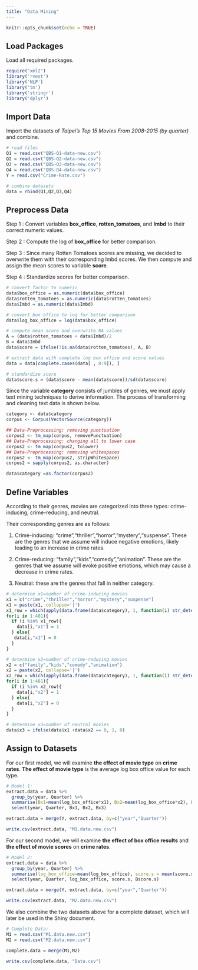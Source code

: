 ```yaml
---
title: "Data Mining"
---
```


```r
knitr::opts_chunk$set(echo = TRUE)
```

## Load Packages

Load all required packages.

```r
require("xml2")
library('rvest')
library('NLP')
library('tm')
library('stringr')
library('dplyr')
```

## Import Data

Import the datasets of *Taipei's Top 15 Movies From 2008-2015 (by quarter)* and combine.

```r
# read files
Q1 = read.csv("QBS-Q1-data-new.csv")
Q2 = read.csv("QBS-Q2-data-new.csv")
Q3 = read.csv("QBS-Q3-data-new.csv")
Q4 = read.csv("QBS-Q4-data-new.csv")
Y = read.csv("Crime-Rate.csv")

# combine datasets
data = rbind(Q1,Q2,Q3,Q4)
```

## Preprocess Data

Step 1 : Convert variables **box_office**, **rotten_tomatoes**, and **Imbd** to their correct numeric values. 

Step 2 : Compute the log of **box_office** for better comparison.

Step 3 : Since many Rotten Tomatoes scores are missing, we decided to overwrite them with their corresponding Imbd scores. We then compute and assign the mean scores to variable **score**. 

Step 4 : Standardize scores for better comparison.

```r
# convert factor to numeric
data$box_office = as.numeric(data$box_office)
data$rotten_tomatoes = as.numeric(data$rotten_tomatoes)
data$Imbd = as.numeric(data$Imbd)

# convert box office to log for better comparison
data$log_box_office = log(data$box_office)

# compute mean score and overwrite NA values
A = (data$rotten_tomatoes + data$Imbd)/2
B = data$Imbd
data$score = ifelse(!is.na(data$rotten_tomatoes), A, B)

# extract data with complete log box office and score values
data = data[complete.cases(data[ , 8:9]), ]

# standardize score
data$score.s = (data$score - mean(data$score))/sd(data$score)
```

Since the variable **category** consists of jumbles of genres, we must apply text mining techniques to derive information.
The process of transforming and cleaning text data is shown below.

```r
category <- data$category
corpus <- Corpus(VectorSource(category))

## Data-Preprocessing: removing punctuation
corpus2 <- tm_map(corpus, removePunctuation)
## Data-Preprocessing: changing all to lower case
corpus2 <- tm_map(corpus2, tolower)
## Data-Preprocessing: removing whitespaces
corpus2 <- tm_map(corpus2, stripWhitespace)
corpus2 = sapply(corpus2, as.character)

data$category =as.factor(corpus2)
```

## Define Variables

According to their genres, movies are categorized into three types: crime-inducing, crime-reducing, and neutral.

Their corresponding genres are as follows:

1. Crime-inducing: "crime","thriller","horror","mystery","suspense". These are the genres that we assume will induce negative emotions, likely leading to an increase in crime rates.

2. Crime-reducing: "family","kids","comedy","animation". These are the genres that we assume will evoke positive emotions, which may cause a decrease in crime rates.

3. Neutral: these are the genres that fall in neither category.

```r
# determine x1=number of crime-inducing movies
x1 = c("crime","thriller","horror","mystery","suspense")
x1 = paste(x1, collapse='|')
x1_row = which(apply(data.frame(data$category), 1, function(i) str_detect(paste(i, collapse=','), x1)))
for(i in 1:481){
  if (i %in% x1_row){
    data[i,"x1"] = 1
  } else{
   data[i,"x1"] = 0
  }
}

# determine x2=number of crime-reducing movies
x2 = c("family","kids","comedy","animation")
x2 = paste(x2, collapse='|')
x2_row = which(apply(data.frame(data$category), 1, function(i) str_detect(paste(i, collapse=','), x2)))
for(i in 1:481){
  if (i %in% x2_row){
    data[i,"x2"] = 1
  } else{
    data[i,"x2"] = 0
  }
}

# determine x3=number of neutral movies
data$x3 = ifelse(data$x1 +data$x2 == 0, 1, 0)
```

## Assign to Datasets

For our first model, we will examine **the effect of movie type** on **crime rates**. **The effect of movie type** is the average log box office value for each type.

```r
# Model 1:
extract.data = data %>%
  group_by(year, Quarter) %>%
  summarise(Bx1=mean(log_box_office*x1), Bx2=mean(log_box_office*x2), Bx3=mean(log_box_office*x3)) %>%
  select(year, Quarter, Bx1, Bx2, Bx3)

extract.data = merge(Y, extract.data, by=c("year","Quarter"))

write.csv(extract.data, "M1.data.new.csv")
```

For our second model, we will examine **the effect of box office results** and **the effect of movie scores** on **crime rates**.

```r
# Model 2:
extract.data = data %>%
  group_by(year, Quarter) %>%
  summarise(log_box_office=mean(log_box_office), score.s = mean(score.s), Bscore.s=mean(log_box_office*score.s)) %>%
  select(year, Quarter, log_box_office, score.s, Bscore.s) 

extract.data = merge(Y, extract.data, by=c("year","Quarter"))

write.csv(extract.data, "M2.data.new.csv")
```

We also combine the two datasets above for a complete dataset, which will later be used in the Shiny document.

```r
# Complete Data:
M1 = read.csv("M1.data.new.csv")
M2 = read.csv("M2.data.new.csv")

complete.data = merge(M1,M2)

write.csv(complete.data, "Data.csv")
```